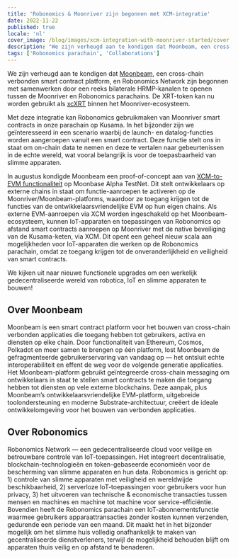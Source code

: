 ```yaml
---
title: 'Robonomics & Moonriver zijn begonnen met XCM-integratie'
date: 2022-11-22
published: true
locale: 'nl'
cover_image: /blog/images/xcm-integration-with-moonriver-started/cover.jpg
description: "We zijn verheugd aan te kondigen dat Moonbeam, een cross-chain verbonden smart contract platform, en Robonomics Network zijn begonnen met samenwerken door een reeks bilaterale HRMP-kanalen te openen tussen de Moonriver en Robonomics parachains."
tags: ['Robonomics parachain', 'Collaborations']
---
```


We zijn verheugd aan te kondigen dat [Moonbeam](http://moonbeam.network/), een cross-chain verbonden smart contract platform, en Robonomics Network zijn begonnen met samenwerken door een reeks bilaterale HRMP-kanalen te openen tussen de Moonriver en Robonomics parachains. De XRT-token kan nu worden gebruikt als [xcXRT](https://moonbeam.network/announcements/moonriver-adds-cross-chain-capabilities-and-xcksm/) binnen het Moonriver-ecosysteem.

Met deze integratie kan Robonomics gebruikmaken van Moonriver smart contracts in onze parachain op Kusama. In het bijzonder zijn we geïnteresseerd in een scenario waarbij de launch- en datalog-functies worden aangeroepen vanuit een smart contract. Deze functie stelt ons in staat om on-chain data te nemen en deze te vertalen naar gebeurtenissen in de echte wereld, wat vooral belangrijk is voor de toepasbaarheid van slimme apparaten.

In augustus kondigde Moonbeam een proof-of-concept aan van [XCM-to-EVM functionaliteit](https://moonbeam.network/announcements/xcm-to-evm-functionality-moonbase-alpha/) op Moonbase Alpha TestNet. Dit stelt ontwikkelaars op externe chains in staat om functie-aanroepen te activeren op de Moonriver/Moonbeam-platforms, waardoor ze toegang krijgen tot de functies van de ontwikkelaarsvriendelijke EVM op hun eigen chains. Als externe EVM-aanroepen via XCM worden ingeschakeld op het Moonbeam-ecosysteem, kunnen IoT-apparaten en toepassingen van Robonomics op afstand smart contracts aanroepen op Moonriver met de native beveiliging van de Kusama-keten, via XCM. Dit opent een geheel nieuw scala aan mogelijkheden voor IoT-apparaten die werken op de Robonomics parachain, omdat ze toegang krijgen tot de onveranderlijkheid en veiligheid van smart contracts.

We kijken uit naar nieuwe functionele upgrades om een werkelijk gedecentraliseerde wereld van robotica, IoT en slimme apparaten te bouwen!

## Over Moonbeam

Moonbeam is een smart contract platform voor het bouwen van cross-chain verbonden applicaties die toegang hebben tot gebruikers, activa en diensten op elke chain. Door functionaliteit van Ethereum, Cosmos, Polkadot en meer samen te brengen op één platform, lost Moonbeam de gefragmenteerde gebruikerservaring van vandaag op — het ontsluit echte interoperabiliteit en effent de weg voor de volgende generatie applicaties. Het Moonbeam-platform gebruikt geïntegreerde cross-chain messaging om ontwikkelaars in staat te stellen smart contracts te maken die toegang hebben tot diensten op vele externe blockchains. Deze aanpak, plus Moonbeam’s ontwikkelaarsvriendelijke EVM-platform, uitgebreide toolondersteuning en moderne Substrate-architectuur, creëert de ideale ontwikkelomgeving voor het bouwen van verbonden applicaties.

## Over Robonomics

Robonomics Network — een gedecentraliseerde cloud voor veilige en betrouwbare controle van IoT-toepassingen. Het integreert decentralisatie, blockchain-technologieën en token-gebaseerde economieën voor de bescherming van slimme apparaten en hun data. Robonomics is gericht op: 1) controle van slimme apparaten met veiligheid en wereldwijde beschikbaarheid, 2) serverloze IoT-toepassingen voor gebruikers voor hun privacy, 3) het uitvoeren van technische & economische transacties tussen mensen en machines en machine tot machine voor service-efficiëntie. Bovendien heeft de Robonomics parachain een IoT-abonnementsfunctie waarmee gebruikers apparaattransacties zonder kosten kunnen verzenden, gedurende een periode van een maand. Dit maakt het in het bijzonder mogelijk om het slimme huis volledig onafhankelijk te maken van gecentraliseerde dienstverleners, terwijl de mogelijkheid behouden blijft om apparaten thuis veilig en op afstand te benaderen.